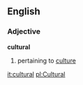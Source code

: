 ==English==

===Adjective===
'''cultural'''
#pertaining to [[culture]]

[[it:cultural]]
[[pl:Cultural]]